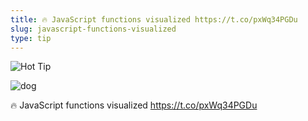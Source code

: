 ```yaml
---
title: 🔥 JavaScript functions visualized https://t.co/pxWq34PGDu
slug: javascript-functions-visualized
type: tip
---
```


![Hot Tip](../images/tweets/2019-03-1319.06.10-1105907924088565762-1.jpg)


![dog](../images/dog.jpg)

🔥 JavaScript functions visualized https://t.co/pxWq34PGDu
